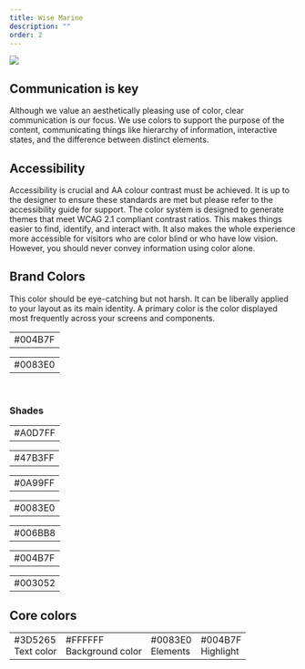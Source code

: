 ```yaml
---
title: Wise Marine
description: ""
order: 2
---
```



 ![](../../md_components/static/WISEM.png)


## Communication is key

Although we value an aesthetically pleasing use of color, clear communication is our focus. We use colors to support the purpose of the content, communicating things like hierarchy of information, interactive states, and the difference between distinct elements.

## Accessibility

Accessibility is crucial and AA colour contrast must be achieved. It is up to the designer to ensure these standards are met but please refer to the accessibility guide for support. The color system is designed to generate themes that meet WCAG 2.1 compliant contrast ratios. This makes things easier to find, identify, and interact with. It also makes the whole experience more accessible for visitors who are color blind or who have low vision. However, you should never convey information using color alone.


## Brand Colors 

This color should be eye-catching but not harsh. It can be liberally applied to your layout as its main identity. A primary color is the color displayed most frequently across your screens and components.

<div style={{width:'100%',float:'left'}}>
    <table style={{float:'left'}} >
        <tbody>
            <tr>
                <td style={{backgroundColor:'#004B7F'}} className="large-color-box-td">
                    <div style={{color:'white'}} className="large-color-box">#004B7F</div>
                </td>            
            </tr>
        </tbody>
    </table>
    <table style={{float:'left'}} >
        <tbody>
            <tr>
                <td style={{backgroundColor:'#0083E0'}} className="large-color-box-td">
                    <div style={{color:'black'}} className="large-color-box">#0083E0 </div>
                </td>            
            </tr>
        </tbody>
    </table>

<br/>

 

</div>
  <h3>Shades</h3> 
<div style={{ width: '100%', float: 'left', marginBottom: '40px'}}>
  <table style={{float:'left'}} >
        <tbody>
            <tr>
            <td style={{backgroundColor:'#A0D7FF'}} className="small-color-box-td-70">
                    <div style={{color:'black'}} className="small-color-box-70">#A0D7FF</div>
                </td>            
            </tr>
        </tbody>
    </table>   
    <table style={{float:'left'}} >
        <tbody>
            <tr>
            <td style={{backgroundColor:'#47B3FF'}} className="small-color-box-td-70">
                    <div style={{color:'black'}} className="small-color-box-70">#47B3FF</div>
                </td>            
            </tr>
        </tbody>
    </table>
    <table style={{float:'left'}} >
        <tbody>
            <tr>
            <td style={{backgroundColor:'#0A99FF'}} className="small-color-box-td-70">
                    <div style={{color:'black'}} className="small-color-box-70">#0A99FF</div>
                </td>            
            </tr>
        </tbody>
    </table>   
   <table style={{float:'left'}} >
        <tbody>
            <tr>
            <td style={{backgroundColor:'#0083E0'}} className="small-color-box-td-70">
                    <div style={{color:'black'}} className="small-color-box-70">#0083E0</div>
                </td>            
            </tr>
        </tbody> </table>
    <table style={{float:'left'}} >
        <tbody>
            <tr>
            <td style={{backgroundColor:'#006BB8'}} className="small-color-box-td-70">
                    <div style={{color:'white'}} className="small-color-box-70">#006BB8</div>
                </td>            
            </tr>
        </tbody>
    </table>
       <table style={{float:'left'}} >
        <tbody>
            <tr>
            <td style={{backgroundColor:'#004B7F'}} className="small-color-box-td-70">
                    <div style={{color:'white'}} className="small-color-box-70">#004B7F</div>
                </td>            
            </tr>
        </tbody>
    </table>   
    <table style={{float:'left'}} >
        <tbody>
            <tr>
            <td style={{backgroundColor:'#003052'}} className="small-color-box-td-70">
                    <div style={{color:'white'}} className="small-color-box-70">#003052</div>
                </td>            
            </tr>
        </tbody>
    </table>
</div>



<SupplementaryColors />

## Core colors

<table style={{ width:"100%", float:'left', marginBottom: '20px'}} >
    <tbody>
        <tr>
            <td style={{backgroundColor:'#3D5265'}} className="large-color-box-td">
                <div style={{color:'white'}} className="large-color-box">#3D5265 <br/>Text color</div>
            </td>   
                <td style={{backgroundColor:'#FFFFFF'}} className="large-color-box-td">
                <div style={{color:'#3D5265'}} className="large-color-box">#FFFFFF <br/>Background color</div>
            </td>
            <td style={{backgroundColor:'#0083E0'}} className="large-color-box-td">
                <div style={{color:'black'}} className="large-color-box">#0083E0<br/> Elements  </div>
            </td>     
            <td style={{backgroundColor:'#004B7F'}} className="large-color-box-td">
                <div style={{color:'white'}} className="large-color-box">#004B7F<br/> Highlight  </div>
            </td>     
        </tr>
    </tbody>
</table> 

<LinkColors />

<StateColors />

<EEAColorPalette />